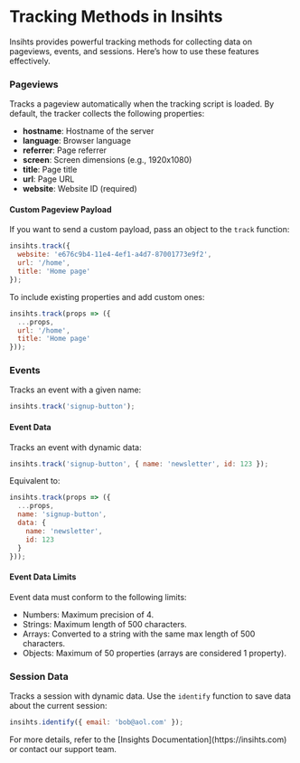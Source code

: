 
# Tracking Methods in Insihts

Insihts provides powerful tracking methods for collecting data on pageviews, events, and sessions. Here’s how to use these features effectively.

<Steps>

### Pageviews

Tracks a pageview automatically when the tracking script is loaded. By default, the tracker collects the following properties:

- **hostname**: Hostname of the server
- **language**: Browser language
- **referrer**: Page referrer
- **screen**: Screen dimensions (e.g., 1920x1080)
- **title**: Page title
- **url**: Page URL
- **website**: Website ID (required)

#### Custom Pageview Payload
If you want to send a custom payload, pass an object to the `track` function:

```js
insihts.track({
  website: 'e676c9b4-11e4-4ef1-a4d7-87001773e9f2',
  url: '/home',
  title: 'Home page'
});
```

To include existing properties and add custom ones:

```js
insihts.track(props => ({
  ...props,
  url: '/home',
  title: 'Home page'
}));
```

### Events

Tracks an event with a given name:

```js
insihts.track('signup-button');
```

#### Event Data
Tracks an event with dynamic data:

```js
insihts.track('signup-button', { name: 'newsletter', id: 123 });
```

Equivalent to:

```js
insihts.track(props => ({
  ...props,
  name: 'signup-button',
  data: {
    name: 'newsletter',
    id: 123
  }
}));
```

#### Event Data Limits

Event data must conform to the following limits:

- Numbers: Maximum precision of 4.
- Strings: Maximum length of 500 characters.
- Arrays: Converted to a string with the same max length of 500 characters.
- Objects: Maximum of 50 properties (arrays are considered 1 property).

### Session Data

Tracks a session with dynamic data. Use the `identify` function to save data about the current session:

```js
insihts.identify({ email: 'bob@aol.com' });
```

</Steps>

<Callout>
  For more details, refer to the [Insights Documentation](https://insihts.com) or contact our support team.
</Callout>

